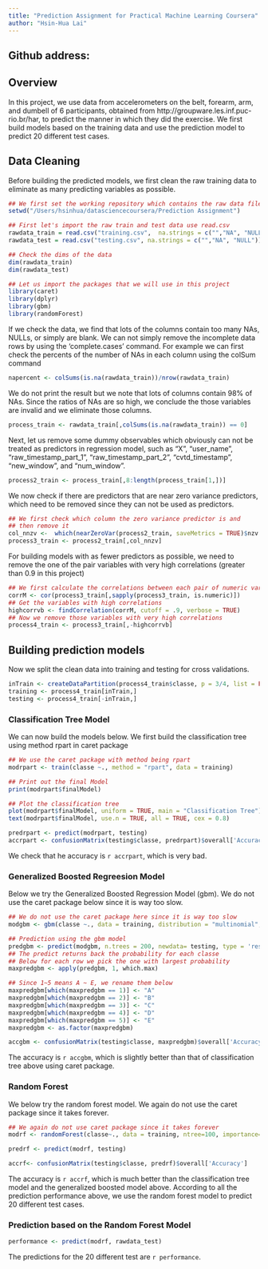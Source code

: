 ```yaml
---
title: "Prediction Assignment for Practical Machine Learning Coursera"
author: "Hsin-Hua Lai"
---
```

## Github address: 
## Overview
In this project, we use data from accelerometers on the belt, forearm, arm, and dumbell of 6 participants, obtained from http://groupware.les.inf.puc-rio.br/har, to predict the manner in which they did the exercise. We first build models based on the training data and use the prediction model to predict 20 different test cases.

## Data Cleaning 
Before building the predicted models, we first clean the raw training data to eliminate as many predicting variables as possible.
```r
## We first set the working repository which contains the raw data files
setwd("/Users/hsinhua/datasciencecoursera/Prediction Assignment")

## First let's import the raw train and test data use read.csv 
rawdata_train = read.csv("training.csv",  na.strings = c("","NA", "NULL"))
rawdata_test = read.csv("testing.csv", na.strings = c("","NA", "NULL"))

## Check the dims of the data
dim(rawdata_train)
dim(rawdata_test)

## Let us import the packages that we will use in this project
library(caret)
library(dplyr)
library(gbm)
library(randomForest)
```

If we check the data, we find that lots of the columns contain too many NAs, NULLs, or simply are blank. We can not simply remove the incomplete data rows by using the 'complete.cases' command. For example we can first check the percents of the number of NAs in each column using the colSum command
```r
napercent <- colSums(is.na(rawdata_train))/nrow(rawdata_train)
```
We do not print the result but we note that lots of columns contain 98% of NAs. Since the ratios of NAs are so high, we conclude the those variables are invalid and we eliminate those columns. 
```r
process_train <- rawdata_train[,colSums(is.na(rawdata_train)) == 0]
```

Next, let us remove some dummy observables which obviously can not be treated as predictors in regression model, such as "X", "user_name", "raw_timestamp_part_1", "raw_timestamp_part_2", "cvtd_timestamp", "new_window", and "num_window".
```r
process2_train <- process_train[,8:length(process_train[1,])]
```

We now check if there are predictors that are near zero variance predictors, which need to be removed since they can not be used as predictors.
```r
## We first check which column the zero variance predictor is and
## then remove it
col_nnzv <-  which(nearZeroVar(process2_train, saveMetrics = TRUE)$nzv == FALSE)
process3_train <- process2_train[,col_nnzv]
```

For building models with as fewer predictors as possible, we need to remove the one of the pair variables with very high correlations (greater than 0.9 in this project)
```r
## We first calculate the correlations between each pair of numeric variables
corrM <- cor(process3_train[,sapply(process3_train, is.numeric)])
## Get the variables with high correlations
highcorrvb <- findCorrelation(corrM, cutoff = .9, verbose = TRUE)
## Now we remove those variables with very high correlations
process4_train <- process3_train[,-highcorrvb]
```

## Building prediction models
Now we split the clean data into training and testing for cross validations.
```r
inTrain <- createDataPartition(process4_train$classe, p = 3/4, list = FALSE)
training <- process4_train[inTrain,]
testing <- process4_train[-inTrain,]
```

### Classification Tree Model
We can now build the models below. We first build the classification tree using method rpart in caret package
```r
## We use the caret package with method being rpart
modrpart <- train(classe ~., method = "rpart", data = training)

## Print out the final Model
print(modrpart$finalModel)

## Plot the classification tree
plot(modrpart$finalModel, uniform = TRUE, main = "Classification Tree")
text(modrpart$finalModel, use.n = TRUE, all = TRUE, cex = 0.8)
```

```r
predrpart <- predict(modrpart, testing)
accrpart <- confusionMatrix(testing$classe, predrpart)$overall['Accuracy']
```

We check that he accuracy is `r accrpart`, which is very bad.

### Generalized Boosted Regreesion Model
Below we try the Generalized Boosted Regression Model (gbm). We do not use the caret package below since it is way too slow.
```r
## We do not use the caret package here since it is way too slow
modgbm <- gbm(classe ~., data = training, distribution = "multinomial", n.trees = 200, interaction.depth = 4, shrinkage = 0.005)

## Prediction using the gbm model
predgbm <- predict(modgbm, n.trees = 200, newdata= testing, type = 'response')
## The predict returns back the probability for each classe
## Below for each row we pick the one with largest probability
maxpredgbm <- apply(predgbm, 1, which.max)

## Since 1~5 means A ~ E, we rename them below
maxpredgbm[which(maxpredgbm == 1)] <- "A"
maxpredgbm[which(maxpredgbm == 2)] <- "B"
maxpredgbm[which(maxpredgbm == 3)] <- "C"
maxpredgbm[which(maxpredgbm == 4)] <- "D"
maxpredgbm[which(maxpredgbm == 5)] <- "E"
maxpredgbm <- as.factor(maxpredgbm)
```

```r
accgbm <- confusionMatrix(testing$classe, maxpredgbm)$overall['Accuracy']
```
The accuracy is `r accgbm`, which is slightly better than that of classification tree above using caret package.

### Random Forest
We below try the random forest model. We again do not use the caret package since it takes forever.
```r
## We again do not use caret package since it takes forever
modrf <- randomForest(classe~., data = training, ntree=100, importance=TRUE, prox = TRUE)

predrf <- predict(modrf, testing)
```

```r
accrf<- confusionMatrix(testing$classe, predrf)$overall['Accuracy']
```
The accuracy is `r accrf`, which is much better than the classification tree model and the generalized boosted model above. According to all the prediction performance above, we use the random forest model to predict 20 different test cases. 

### Prediction based on the Random Forest Model
```r
performance <- predict(modrf, rawdata_test)
```
The predictions for the 20 different test are `r performance`.